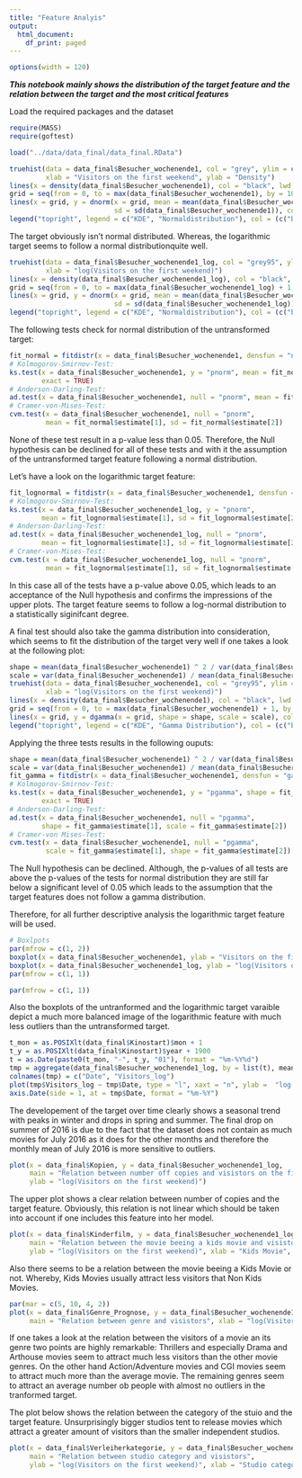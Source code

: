 ```yaml
---
title: "Feature Analyis"
output:
  html_document:
    df_print: paged
---
```


```r
options(width = 120)
```


***This notebook mainly shows the distribution of the target feature and the relation between the target and the most 
critical features***

Load the required packages and the dataset

```r
require(MASS)
require(goftest)

load("../data/data_final/data_final.RData")
```

```r
truehist(data = data_final$Besucher_wochenende1, col = "grey", ylim = c(0, 0.00001), 
         xlab = "Visitors on the first weekend", ylab = "Density")
lines(x = density(data_final$Besucher_wochenende1), col = "black", lwd = 2)
grid = seq(from = 0, to = max(data_final$Besucher_wochenende1), by = 10)
lines(x = grid, y = dnorm(x = grid, mean = mean(data_final$Besucher_wochenende1), 
                          sd = sd(data_final$Besucher_wochenende1)), col = "red")
legend("topright", legend = c("KDE", "Normaldistribution"), col = (c("black", "red3")), lty = 1)
```

The target obviously isn't normal distributed.
Whereas, the logarithmic target seems to follow a normal distributionquite well.
```r
truehist(data = data_final$Besucher_wochenende1_log, col = "grey95", ylim = c(0.00, 0.25), ylab = "Density",
         xlab = "log(Visitors on the first weekend)")
lines(x = density(data_final$Besucher_wochenende1_log), col = "black", lwd = 2)
grid = seq(from = 0, to = max(data_final$Besucher_wochenende1_log) + 1, by = 0.1)
lines(x = grid, y = dnorm(x = grid, mean = mean(data_final$Besucher_wochenende1_log), 
                          sd = sd(data_final$Besucher_wochenende1_log)), col = "red3", lwd = 2)
legend("topright", legend = c("KDE", "Normaldistribution"), col = (c("black", "red3")), lty = 1)
```

The following tests check for normal distribution of the untransformed target:

```r
fit_normal = fitdistr(x = data_final$Besucher_wochenende1, densfun = "normal")
# Kolmogorov-Smirnov-Test:
ks.test(x = data_final$Besucher_wochenende1, y = "pnorm", mean = fit_normal$estimate[1], sd = fit_normal$estimate[2],
        exact = TRUE)
# Anderson-Darling-Test:
ad.test(x = data_final$Besucher_wochenende1, null = "pnorm", mean = fit_normal$estimate[1], sd = fit_normal$estimate[2])
# Cramer-von-Mises-Test:
cvm.test(x = data_final$Besucher_wochenende1, null = "pnorm", 
         mean = fit_normal$estimate[1], sd = fit_normal$estimate[2])
```

None of these test result in a p-value less than 0.05. Therefore, the Null hypothesis can be declined for all of these
tests and with it the assumption of the untransformed target feature following a normal distribution.

Let's have a look on the logarithmic target feature:
```r
fit_lognormal = fitdistr(x = data_final$Besucher_wochenende1, densfun = "lognormal")
# Kolmogorov-Smirnov-Test:
ks.test(x = data_final$Besucher_wochenende1_log, y = "pnorm", 
        mean = fit_lognormal$estimate[1], sd = fit_lognormal$estimate[2], exact = TRUE)
# Anderson-Darling-Test:
ad.test(x = data_final$Besucher_wochenende1_log, null = "pnorm", 
        mean = fit_lognormal$estimate[1], sd = fit_lognormal$estimate[2])
# Cramer-von-Mises-Test:
cvm.test(x = data_final$Besucher_wochenende1_log, null = "pnorm", 
         mean = fit_lognormal$estimate[1], sd = fit_lognormal$estimate[2])
```

In this case all of the tests have a p-value above 0.05, which leads to an acceptance of the Null hypothesis and 
confirms the impressions of the upper plots. The target feature seems to follow a log-normal distribution to a
statistically siginifcant degree.

A final test should also take the gamma distribution into consideration, which seems to fit the distribution of the 
target very well if one takes a look at the following plot:
```r
shape = mean(data_final$Besucher_wochenende1) ^ 2 / var(data_final$Besucher_wochenende1)
scale = var(data_final$Besucher_wochenende1) / mean(data_final$Besucher_wochenende1)
truehist(data = data_final$Besucher_wochenende1, col = "grey95", ylim = c(0.00, 0.00001), ylab = "Density",
         xlab = "log(Visitors on the first weekend)")
lines(x = density(data_final$Besucher_wochenende1), col = "black", lwd = 2)
grid = seq(from = 0, to = max(data_final$Besucher_wochenende1) + 1, by = 10)
lines(x = grid, y = dgamma(x = grid, shape = shape, scale = scale), col = "red3", lwd = 2)
legend("topright", legend = c("KDE", "Gamma Distribution"), col = (c("black", "red3")), lty = 1)
```

Applying the three tests results in the following ouputs:

```r
shape = mean(data_final$Besucher_wochenende1) ^ 2 / var(data_final$Besucher_wochenende1)
scale = var(data_final$Besucher_wochenende1) / mean(data_final$Besucher_wochenende1)
fit_gamma = fitdistr(x = data_final$Besucher_wochenende1, densfun = "gamma", start = list(shape = shape, scale = scale))
# Kolmogorov-Smirnov-Test:
ks.test(x = data_final$Besucher_wochenende1, y = "pgamma", shape = fit_gamma$estimate[1], scale = fit_gamma$estimate[2],
        exact = TRUE)
# Anderson-Darling-Test:
ad.test(x = data_final$Besucher_wochenende1, null = "pgamma", 
        shape = fit_gamma$estimate[1], scale = fit_gamma$estimate[2])
# Cramer-von Mises-Test:
cvm.test(x = data_final$Besucher_wochenende1, null = "pgamma", 
         scale = fit_gamma$estimate[1], shape = fit_gamma$estimate[2])
```

The Null hypothesis can be declined. Although, the p-values of all tests are above the p-values of the tests for 
normal distribution they are still far below a significant level of 0.05 which leads to the assumption that the target
features does not follow a gamma distribution.

Therefore, for all further descriptive analysis the logarithmic target feature will be used.

```r
# Boxlpots
par(mfrow = c(1, 2))
boxplot(x = data_final$Besucher_wochenende1, ylab = "Visitors on the first weekend")
boxplot(x = data_final$Besucher_wochenende1_log, ylab = "log(Visitors on the first weekend)")
par(mfrow = c(1, 1))
```

```r
par(mfrow = c(1, 1))
```

Also the boxplots of the untranformed and the logarithmic target varaible depict a much more balanced image of the 
logarithmic feature with much less outliers than the untransformed target.

```r
t_mon = as.POSIXlt(data_final$Kinostart)$mon + 1
t_y = as.POSIXlt(data_final$Kinostart)$year + 1900
t = as.Date(paste0(t_mon, "-", t_y, "01"), format = "%m-%Y%d")
tmp = aggregate(data_final$Besucher_wochenende1_log, by = list(t), mean)
colnames(tmp) = c("Date", "Visitors_log")
plot(tmp$Visitors_log ~ tmp$Date, type = "l", xaxt = "n", ylab =  "log(Visitors on the first weekend)", xlab = "Date")
axis.Date(side = 1, at = tmp$Date, format = "%m-%Y")
```

The developement of the target over time clearly shows a seasonal trend with peaks in winter and drops in spring and
summer. The final drop on summer of 2016 is due to the fact that the dataset does not contain as much movies for July
2016 as it does for the other months and therefore the monthly mean of July 2016 is more sensitive to outliers.

```r
plot(x = data_final$Kopien, y = data_final$Besucher_wochenende1_log,
     main = "Relation between number off copies and visistors on the first weekend", xlab = "#Copies", 
     ylab = "log(Visitors on the first weekend)")
```

The upper plot shows a clear relation between number of copies and the target feature. Obviously, this relation is not 
linear which should be taken into account if one includes this feature into her model.

```r
plot(x = data_final$Kinderfilm, y = data_final$Besucher_wochenende1_log,
     main = "Relation between the movie beeing a kids movie and visistors", 
     ylab = "log(Visitors on the first weekend)", xlab = "Kids Movie",  names = c("Yes", "No"))
```

Also there seems to be a relation between the movie beeing a Kids Movie or not. Whereby, Kids Movies usually attract 
less visitors that Non Kids Movies.

```r
par(mar = c(5, 10, 4, 2))
plot(x = data_final$Genre_Prognose, y = data_final$Besucher_wochenende1_log, horizontal=TRUE, las=2,
     main = "Relation between genre and visistors", xlab = "log(Visitors on the first weekend)", ylab = "")
```

If one takes a look at the relation between the visitors of a movie an its genre two points are highly remarkable: 
Thrillers and especially Drama and Arthouse movies seem to attract much less visitors than the other movie genres. On
the other hand Action/Adventure movies and CGI movies seem to attract much more than the average movie. The
remaining genres seem to attract an average number ob people with almost no outliers in the tranformed target.

The plot below shows the relation between the category of the stuio and the target feature. Unsurprisingly bigger
studios tent to release movies which attract a greater amount of visitors than the smaller independent studios.

```r
plot(x = data_final$Verleiherkategorie, y = data_final$Besucher_wochenende1_log,
     main = "Relation between studio category and visistors",
     ylab = "log(Visitors on the first weekend)", xlab = "Studio category")
```
